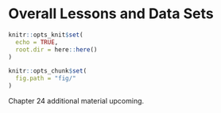 # Overall Lessons and Data Sets {#lessons-datasets}

```r
knitr::opts_knit$set(
  echo = TRUE,
  root.dir = here::here()
)

knitr::opts_chunk$set(
  fig.path = "fig/"
)
```

Chapter 24 additional material upcoming.
